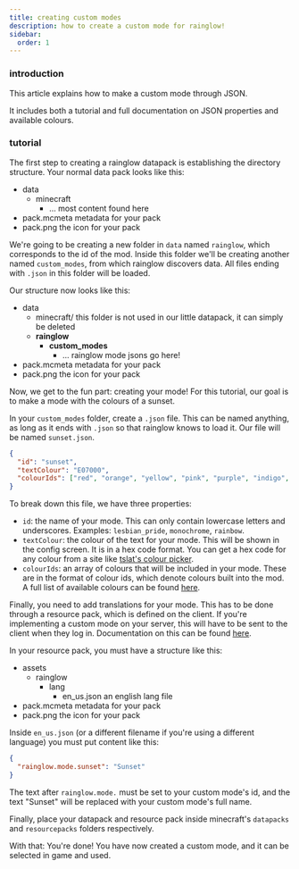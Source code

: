 ```yaml
---
title: creating custom modes
description: how to create a custom mode for rainglow!
sidebar:
  order: 1
---
```



### introduction

This article explains how to make a custom mode through JSON.

It includes both a tutorial and full documentation on JSON properties and available colours.

### tutorial

The first step to creating a rainglow datapack is establishing the directory structure. Your normal data pack looks like this:

<FileTree>

- data
  - minecraft
    - ... most content found here
- pack.mcmeta metadata for your pack
- pack.png the icon for your pack

</FileTree>

We're going to be creating a new folder in `data` named `rainglow`, which corresponds to the id of the mod. Inside this folder we'll be creating another named `custom_modes`, from which rainglow discovers data. All files ending with `.json` in this folder will be loaded.

Our structure now looks like this:

<FileTree>

- data
  - minecraft/ this folder is not used in our little datapack, it can simply be deleted
  - **rainglow**
    - **custom_modes**
      - ... rainglow mode jsons go here!
- pack.mcmeta metadata for your pack
- pack.png the icon for your pack

</FileTree>

Now, we get to the fun part: creating your mode! For this tutorial, our goal is to make a mode with the colours of a sunset.

In your `custom_modes` folder, create a `.json` file. This can be named anything, as long as it ends with `.json` so that rainglow knows to load it. Our file will be named `sunset.json`.

```json
{
  "id": "sunset",
  "textColour": "E07000",
  "colourIds": ["red", "orange", "yellow", "pink", "purple", "indigo", "purple"]
}
```

To break down this file, we have three properties:

- `id`: the name of your mode. This can only contain lowercase letters and underscores. Examples: `lesbian_pride`, `monochrome`, `rainbow`.
- `textColour`: the colour of the text for your mode. This will be shown in the config screen. It is in a hex code format. You can get a hex code for any colour from a site like [tslat's colour picker](http://tslat.net/minitools/colourpicker/index.html).
- `colourIds`: an array of colours that will be included in your mode. These are in the format of colour ids, which denote colours built into the mod. A full list of available colours can be found [here](/rainglow/reference/#available-colours).

Finally, you need to add translations for your mode. This has to be done through a resource pack, which is defined on the client. If you're implementing a custom mode on your server, this will have to be sent to the client when they log in. Documentation on this can be found [here](https://minecraft.wiki/w/Tutorials/Creating_a_resource_pack).

In your resource pack, you must have a structure like this:

<FileTree>

- assets
  - rainglow
    - lang
      - en_us.json an english lang file
- pack.mcmeta metadata for your pack
- pack.png the icon for your pack

</FileTree>

Inside `en_us.json` (or a different filename if you're using a different language) you must put content like this:

```json
{
  "rainglow.mode.sunset": "Sunset"
}
```

The text after `rainglow.mode.` must be set to your custom mode's id, and the text "Sunset" will be replaced with your custom mode's full name.

Finally, place your datapack and resource pack inside minecraft's `datapacks` and `resourcepacks` folders respectively.

With that: You're done! You have now created a custom mode, and it can be selected in game and used.
